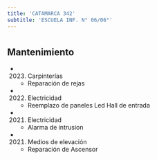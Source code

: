 ```yaml
---
title: 'CATAMARCA 342'
subtitle: 'ESCUELA INF. N° 06/06°'
---
```


#


## Mantenimiento

*  (2023) Carpinterías 
    + Reparación de rejas

*  (2022) Electricidad 
    + Reemplazo de paneles Led Hall de entrada

*  (2021) Electricidad 
    + Alarma de intrusion

*  (2021) Medios de elevación 
    + Reparación de Ascensor



